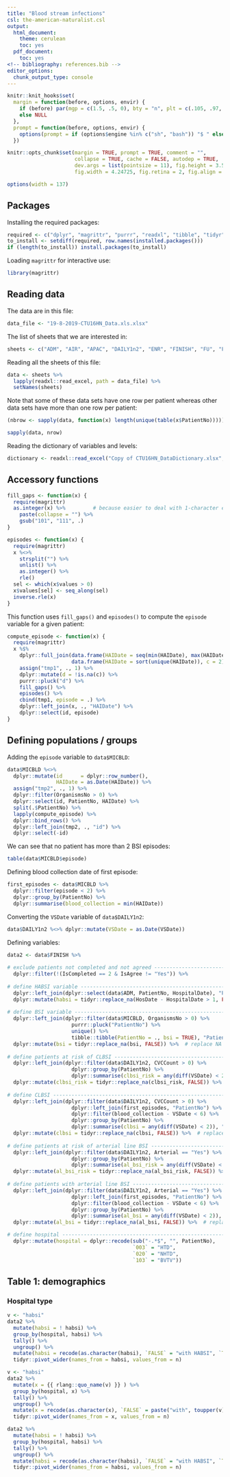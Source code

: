 ```yaml
---
title: "Blood stream infections"
csl: the-american-naturalist.csl
output:
  html_document:
    theme: cerulean
    toc: yes
  pdf_document:
    toc: yes
<!-- bibliography: references.bib -->
editor_options: 
  chunk_output_type: console
---
```


<!--
IMAGES:
Insert them with: ![alt text](image.png)
You can also resize them if needed: convert image.png -resize 50% image.png
If you want to center the image, go through HTML code:
<div style="text-align:center"><img src ="image.png"/></div>

REFERENCES:
For references: Put all the bibTeX references in the file "references.bib"
in the current folder and cite the references as @key or [@key] in the text.
Uncomment the bibliography field in the above header and put a "References"
title wherever you want to display the reference list.
-->

<style type="text/css">
.main-container {
  max-width: 1370px;
  margin-left: auto;
  margin-right: auto;
}
</style>

```r
knitr::knit_hooks$set(
  margin = function(before, options, envir) {
    if (before) par(mgp = c(1.5, .5, 0), bty = "n", plt = c(.105, .97, .13, .97))
    else NULL
  },
  prompt = function(before, options, envir) {
    options(prompt = if (options$engine %in% c("sh", "bash")) "$ " else "> ")
  })

knitr::opts_chunk$set(margin = TRUE, prompt = TRUE, comment = "",
                      collapse = TRUE, cache = FALSE, autodep = TRUE,
                      dev.args = list(pointsize = 11), fig.height = 3.5,
                      fig.width = 4.24725, fig.retina = 2, fig.align = "center")

options(width = 137)
```

## Packages

Installing the required packages:

```r
required <- c("dplyr", "magrittr", "purrr", "readxl", "tibble", "tidyr")
to_install <- setdiff(required, row.names(installed.packages()))
if (length(to_install)) install.packages(to_install)
```

Loading `magrittr` for interactive use:

```r
library(magrittr)
```

## Reading data

The data are in this file:

```r
data_file <- "19-8-2019-CTU16HN_Data.xls.xlsx"
```

The list of sheets that we are interested in:

```r
sheets <- c("ADM", "AIR", "APAC", "DAILY1n2", "ENR", "FINISH", "FU", "FU_DAY90", "MICBLD")
```

Reading all the sheets of this file:

```r
data <- sheets %>%
  lapply(readxl::read_excel, path = data_file) %>% 
  setNames(sheets)
```

Note that some of these data sets have one row per patient whereas other data
sets have more than one row per patient:

```r
(nbrow <- sapply(data, function(x) length(unique(table(x$PatientNo)))))
```

```r
sapply(data, nrow)
```

Reading the dictionary of variables and levels:

```r
dictionary <- readxl::read_excel("Copy of CTU16HN_DataDictionary.xlsx", "Category")
```

## Accessory functions

```r
fill_gaps <- function(x) {
  require(magrittr)
  as.integer(x) %>%         # because easier to deal with 1-character encoding
    paste(collapse = "") %>% 
    gsub("101", "111", .)
}
```

```r
episodes <- function(x) {
  require(magrittr)
  x %<>% 
    strsplit("") %>% 
    unlist() %>% 
    as.integer() %>% 
    rle()
  sel <- which(x$values > 0)
  x$values[sel] <- seq_along(sel)
  inverse.rle(x)
}
```

This function uses `fill_gaps()` and `episodes()` to compute the `episode`
variable for a given patient:

```r
compute_episode <- function(x) {
  require(magrittr)
  x %$% 
    dplyr::full_join(data.frame(HAIDate = seq(min(HAIDate), max(HAIDate), 1), b = 1),
                     data.frame(HAIDate = sort(unique(HAIDate)), c = 2), "HAIDate") %>%
    assign("tmp1", ., 1) %>% 
    dplyr::mutate(d = !is.na(c)) %>% 
    purrr::pluck("d") %>% 
    fill_gaps() %>% 
    episodes() %>% 
    cbind(tmp1, episode = .) %>%
    dplyr::left_join(x, ., "HAIDate") %>% 
    dplyr::select(id, episode)
}
```

## Defining populations / groups

Adding the `episode` variable to `data$MICBLD`:

```r
data$MICBLD %<>% 
  dplyr::mutate(id      = dplyr::row_number(),
                HAIDate = as.Date(HAIDate)) %>% 
  assign("tmp2", ., 1) %>% 
  dplyr::filter(OrganismsNo > 0) %>% 
  dplyr::select(id, PatientNo, HAIDate) %>% 
  split(.$PatientNo) %>% 
  lapply(compute_episode) %>% 
  dplyr::bind_rows() %>% 
  dplyr::left_join(tmp2, ., "id") %>% 
  dplyr::select(-id)
```

We can see that no patient has more than 2 BSI episodes:

```r
table(data$MICBLD$episode)
```

Defining blood collection date of first episode:

```r
first_episodes <- data$MICBLD %>% 
  dplyr::filter(episode < 2) %>%
  dplyr::group_by(PatientNo) %>% 
  dplyr::summarise(blood_collection = min(HAIDate))
```

Converting the `VSDate` variable of `data$DAILY1n2`:

```r
data$DAILY1n2 %<>% dplyr::mutate(VSDate = as.Date(VSDate))
```

Defining variables:

```r
data2 <- data$FINISH %>%
  
# exclude patients not completed and not agreed --------------------------------
  dplyr::filter(!(IsCompleted == 2 & IsAgree != "Yes")) %>% 
  
# define HABSI variable --------------------------------------------------------
  dplyr::left_join(dplyr::select(data$ADM, PatientNo, HospitalDate), "PatientNo") %>%
  dplyr::mutate(habsi = tidyr::replace_na(HosDate - HospitalDate > 1, FALSE)) %>% # replace NA with FALSE
  
# define BSI variable ----------------------------------------------------------
  dplyr::left_join(dplyr::filter(data$MICBLD, OrganismsNo > 0) %>% 
                     purrr::pluck("PatientNo") %>% 
                     unique() %>% 
                     tibble::tibble(PatientNo = ., bsi = TRUE), "PatientNo") %>% 
  dplyr::mutate(bsi = tidyr::replace_na(bsi, FALSE)) %>%  # replace NA with FALSE
  
# define patients at risk of CLBSI ---------------------------------------------
  dplyr::left_join(dplyr::filter(data$DAILY1n2, CVCCount > 0) %>% 
                     dplyr::group_by(PatientNo) %>% 
                     dplyr::summarise(clbsi_risk = any(diff(VSDate) < 2)), "PatientNo") %>% 
  dplyr::mutate(clbsi_risk = tidyr::replace_na(clbsi_risk, FALSE)) %>%  # replace NA with FALSE
  
# define CLBSI -----------------------------------------------------------------
  dplyr::left_join(dplyr::filter(data$DAILY1n2, CVCCount > 0) %>% 
                     dplyr::left_join(first_episodes, "PatientNo") %>% # same as for AL BSI
                     dplyr::filter(blood_collection - VSDate < 6) %>%  # same as for AL BSI
                     dplyr::group_by(PatientNo) %>%                    # same as for AL BSI
                     dplyr::summarise(clbsi = any(diff(VSDate) < 2)), "PatientNo") %>% 
  dplyr::mutate(clbsi = tidyr::replace_na(clbsi, FALSE)) %>%  # replace NA with FALSE
  
# define patients at risk of arterial line BSI ---------------------------------
  dplyr::left_join(dplyr::filter(data$DAILY1n2, Arterial == "Yes") %>% 
                     dplyr::group_by(PatientNo) %>% 
                     dplyr::summarise(al_bsi_risk = any(diff(VSDate) < 2)), "PatientNo") %>% 
  dplyr::mutate(al_bsi_risk = tidyr::replace_na(al_bsi_risk, FALSE)) %>%  # replace NA with FALSE
  
# define patients with arterial line BSI ---------------------------------------
  dplyr::left_join(dplyr::filter(data$DAILY1n2, Arterial == "Yes") %>% 
                     dplyr::left_join(first_episodes, "PatientNo") %>% # same as for CLBSI
                     dplyr::filter(blood_collection - VSDate < 6) %>%  # same as for CLBSI
                     dplyr::group_by(PatientNo) %>%                    # same as for CLBSI
                     dplyr::summarise(al_bsi = any(diff(VSDate) < 2)), "PatientNo") %>% 
  dplyr::mutate(al_bsi = tidyr::replace_na(al_bsi, FALSE)) %>%  # replace NA with FALSE

# define hospital --------------------------------------------------------------
  dplyr::mutate(hospital = dplyr::recode(sub("-.*$", "", PatientNo),
                                         `003` = "HTD",
                                         `020` = "NHTD",
                                         `103` = "BVTV"))
```

## Table 1: demographics

### Hospital type

```r
v <- "habsi"
data2 %>% 
  mutate(habsi = ! habsi) %>% 
  group_by(hospital, habsi) %>% 
  tally() %>% 
  ungroup() %>% 
  mutate(habsi = recode(as.character(habsi), `FALSE` = "with HABSI", `TRUE` = "without HABSI")) %>% 
  tidyr::pivot_wider(names_from = habsi, values_from = n)
```

```r
v <- "habsi"
data2 %>% 
  mutate(x = {{ rlang::quo_name(v) }} ) %>%
  group_by(hospital, x) %>% 
  tally() %>% 
  ungroup() %>% 
  mutate(x = recode(as.character(x), `FALSE` = paste("with", toupper(v)), `TRUE` = paste("without", toupper(v)))) %>% 
  tidyr::pivot_wider(names_from = x, values_from = n)
```

```r
data2 %>% 
  mutate(habsi = ! habsi) %>% 
  group_by(hospital, habsi) %>% 
  tally() %>% 
  ungroup() %>% 
  mutate(habsi = recode(as.character(habsi), `FALSE` = "with HABSI", `TRUE` = "without HABSI")) %>% 
  tidyr::pivot_wider(names_from = habsi, values_from = n)
```

